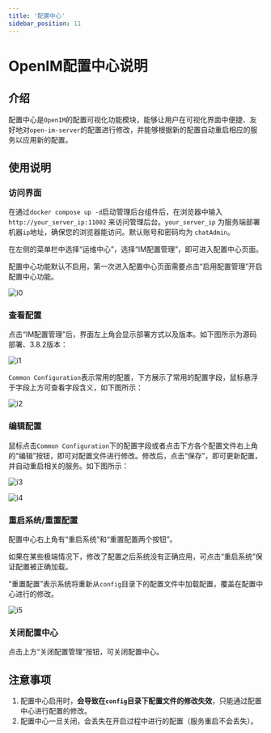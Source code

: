 ```yaml
---
title: '配置中心'
sidebar_position: 11 
---
```


# OpenIM配置中心说明

## 介绍

配置中心是`OpenIM`的配置可视化功能模块，能够让用户在可视化界面中便捷、友好地对`open-im-server`的配置进行修改，并能够根据新的配置自动重启相应的服务以应用新的配置。

## 使用说明

### 访问界面

在通过`docker compose up -d`启动管理后台组件后，在浏览器中输入 `http://your_server_ip:11002` 来访问管理后台。`your_server_ip` 为服务端部署机器`ip`地址，确保您的浏览器能访问。默认账号和密码均为 `chatAdmin`。

在左侧的菜单栏中选择“运维中心”，选择“IM配置管理”，即可进入配置中心页面。

配置中心功能默认不启用，第一次进入配置中心页面需要点击“启用配置管理”开启配置中心功能。

![i0](config-center.assets/i0.png)

### 查看配置

点击“IM配置管理”后，界面左上角会显示部署方式以及版本。如下图所示为源码部署、3.8.2版本：

![i1](config-center.assets/i1.png)

`Common Configuration`表示常用的配置，下方展示了常用的配置字段，鼠标悬浮于字段上方可查看字段含义，如下图所示：

![i2](config-center.assets/i2.png)

### 编辑配置

鼠标点击`Common Configuration`下的配置字段或者点击下方各个配置文件右上角的“编辑”按钮，即可对配置文件进行修改。修改后，点击“保存”，即可更新配置，并自动重启相关的服务。如下图所示：

![i3](config-center.assets/i3.png)

![i4](config-center.assets/i4.png)



### 重启系统/重置配置

配置中心右上角有“重启系统”和“重置配置两个按钮”。

如果在某些极端情况下，修改了配置之后系统没有正确应用，可点击“重启系统”保证配置被正确加载。

“重置配置”表示系统将重新从`config`目录下的配置文件中加载配置，覆盖在配置中心进行的修改。

![i5](config-center.assets/i5.png)

### 关闭配置中心

点击上方“关闭配置管理”按钮，可关闭配置中心。

## 注意事项

1. 配置中心启用时，**会导致在`config`目录下配置文件的修改失效**，只能通过配置中心进行配置的修改。
1. 配置中心一旦关闭，会丢失在开启过程中进行的配置（服务重启不会丢失）。
